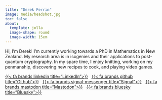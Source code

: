 ```yaml
---
title: "Derek Perrin"
image: media/headshot.jpg
toc: false
about:
  template: jolla
  image-shape: round
  image-width: 15em
---
```


Hi, I'm Derek! I'm currently working towards a PhD in Mathematics in New Zealand. My research area is in isogenies and their applications to post-quantum cryptography. In my spare time, I enjoy knitting, working on my penmanship, discovering new recipes to cook, and playing video games.

::: {#bio-icons}
[{{< fa brands linkedin title="LinkedIn">}}](https://www.linkedin.com/in/derekperrin) &nbsp;
    [{{< fa brands github title="Github">}}](https://github.com/derekperrin) &nbsp;
    [{{< fa brands signal-messenger title="Signal">}}](https://signal.me/#eu/jDJYIIc0xtYuW17WQUWKoAzWhhY6M6muZrA9Q-r1U7jZ6mpIgwROKJf4xUooAcRW) &nbsp;
    [{{< fa brands mastodon title="Mastodon">}}](https://mathstodon.xyz/@derekperrin){rel="me"} &nbsp;
    [{{< fa brands bluesky title="Bluesky">}}](https://bsky.app/profile/derekperrin.com)
:::
